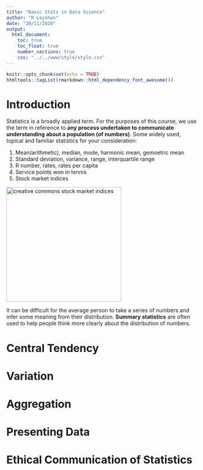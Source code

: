 ```yaml
---
title: "Basic Stats in Data Science"
author: "R Leyshon"
date: "20/11/2020"
output:
  html_document:
    toc: true
    toc_float: true
    number_sections: true
    css: "../../www/style/style.css"
---
```


```r
knitr::opts_chunk$set(echo = TRUE)
htmltools::tagList(rmarkdown::html_dependency_font_awesome())
```



# Introduction

Statistics is a broadly applied term. For the purposes of this course, we use the term in reference to **any process undertaken to communicate understanding about a population (of numbers)**. Some widely used, topical and familiar statistics for your consideration:

1. Mean(arithmetic), median, mode, harmonic mean, gemoetric mean
2. Standard deviation, variance, range, interquartile range
3. R number, rates, rates per capita
4. Service points won in tennis
5. Stock market indices


<img src="../../www/week_2/Stockmarket.jpg" alt="creative commons stock market indices" width="300px" class = "center"/>

<i class="fa fa-question-circle"></i>


It can be difficult for the average person to take a series of numbers and infer some meaning from their distribution. **Summary statistics** are often used to help people think more clearly about the distribution of numbers. 


# Central Tendency


# Variation


# Aggregation


# Presenting Data


# Ethical Communication of Statistics




